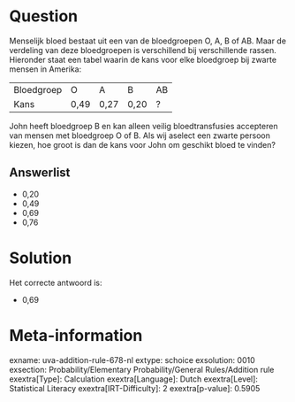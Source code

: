 Question
========

Menselijk bloed bestaat uit een van de bloedgroepen O, A, B of AB. Maar
de verdeling van deze bloedgroepen is verschillend bij verschillende
rassen. Hieronder staat een tabel waarin de kans voor elke bloedgroep
bij zwarte mensen in Amerika:

  ------------ ------ ------ ------ ----
  Bloedgroep   O      A      B      AB
  Kans         0,49   0,27   0,20   ?
  ------------ ------ ------ ------ ----

John heeft bloedgroep B en kan alleen veilig bloedtransfusies accepteren
van mensen met bloedgroep O of B. Als wij aselect een zwarte persoon
kiezen, hoe groot is dan de kans voor John om geschikt bloed te vinden?


Answerlist
----------

* 0,20
* 0,49
* 0,69
* 0,76

Solution
========

Het correcte antwoord is: 

* 0,69

Meta-information
================
exname: uva-addition-rule-678-nl
extype: schoice
exsolution: 0010
exsection: Probability/Elementary Probability/General Rules/Addition rule
exextra[Type]: Calculation
exextra[Language]: Dutch
exextra[Level]: Statistical Literacy
exextra[IRT-Difficulty]: 2
exextra[p-value]: 0.5905
